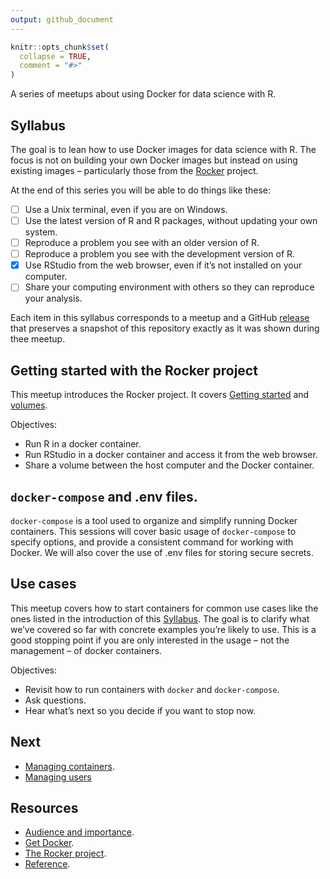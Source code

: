 ```yaml
---
output: github_document
---
```


<!-- README.md is generated from README.Rmd. Please edit that file -->

```r
knitr::opts_chunk$set(
  collapse = TRUE,
  comment = "#>"
)
```

<!-- README.md is generated from README.Rmd. Please edit that file -->

A series of meetups about using Docker for data science with R. 

## Syllabus

The goal is to lean how to use Docker images for data science with R. The focus
is not on building your own Docker images but instead on using existing images
-- particularly those from the [Rocker](https://www.rocker-project.org) project.

At the end of this series you will be able to do things like these:

- [ ] Use a Unix terminal, even if you are on Windows.
- [ ] Use the latest version of R and R packages, without updating your own
system.
- [ ] Reproduce a problem you see with an older version of R.
- [ ] Reproduce a problem you see with the development version of R.
- [x] Use RStudio from the web browser, even if it’s not installed on your
computer.
- [ ] Share your computing environment with others so they can reproduce your
analysis.

Each item in this syllabus corresponds to a meetup and a GitHub
[release](https://github.com/2DegreesInvesting/ds.docker/releases) that
preserves a snapshot of this repository exactly as it was shown during thee
meetup.

## Getting started with the Rocker project

This meetup introduces the Rocker project. It covers [Getting
started](https://www.rocker-project.org/) and
[volumes](https://www.rocker-project.org/use/shared_volumes/).

Objectives:

* Run R in a docker container.
* Run RStudio in a docker container and access it from the web browser.
* Share a volume between the host computer and the Docker container.

## `docker-compose` and .env files.

`docker-compose` is a tool used to organize and simplify running Docker
containers. This sessions will cover basic usage of `docker-compose` to specify
options, and provide a consistent command for working with Docker. We will also
cover the use of .env files for storing secure secrets.

## Use cases

This meetup covers how to start containers for common use cases like the ones
listed in the introduction of this [Syllabus]. The goal is to clarify what we've
covered so far with concrete examples you're likely to use. This is a good
stopping point if you are only interested in the usage -- not the management --
of docker containers.

Objectives:

* Revisit how to run containers with `docker` and `docker-compose`.
* Ask questions.
* Hear what's next so you decide if you want to stop now.

## Next

* [Managing containers](https://www.rocker-project.org/use/managing_containers/).
* [Managing users](https://www.rocker-project.org/use/managing_users/)

## Resources

* [Audience and
importance](https://github.com/2DegreesInvesting/ds-incubator/issues/74).
* [Get Docker](https://docs.docker.com/get-docker/).
* [The Rocker project](https://www.rocker-project.org/).
* [Reference](https://docs.docker.com/reference/).
